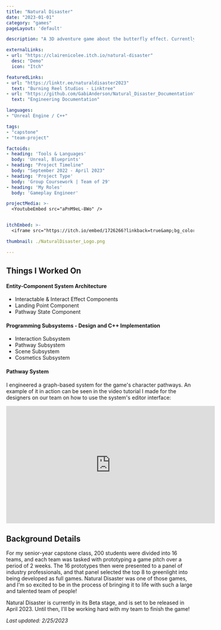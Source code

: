 ```yaml
---
title: "Natural Disaster"
date: "2023-01-01"
category: "games"
pageLayout: 'default'

description: "A 3D adventure game about the butterfly effect. Currently in development!"

externalLinks:
- url: "https://clairenicolee.itch.io/natural-disaster"
  desc: "Demo"
  icon: "Itch"

featuredLinks:
- url: "https://linktr.ee/naturaldisaster2023"
  text: "Burning Reel Studios - Linktree"
- url: "https://github.com/GabiAnderson/Natural_Disaster_Documentation"
  text: "Engineering Documentation"

languages:
- "Unreal Engine / C++"

tags:
- "capstone"
- "team-project"

factoids: 
- heading: 'Tools & Languages'
  body: 'Unreal, Blueprints'
- heading: "Project Timeline"
  body: "September 2022 - April 2023"
- heading: 'Project Type'
  body: 'Group Coursework | Team of 29'
- heading: 'My Roles'
  body: 'Gameplay Engineer'

projectMedia: >-
  <YoutubeEmbed src="aPnM9eL-8Wo" />


itchEmbed: >-
  <iframe src="https://itch.io/embed/1726266?linkback=true&amp;bg_color=afbfd2&amp;link_color=0484d1" width="552" height="167" frameborder="0"><a href="https://clairenicolee.itch.io/natural-disaster">Natural Disaster (Prototype) by ClaireNicolee, gabi_ander, Marissa Angell, Meg Mordecai</a></iframe>

thumbnail: ./NaturalDisaster_Logo.png

---
```




<ProseWrapper>

## Things I Worked On

#### Entity-Component System Architecture
  - Interactable & Interact Effect Components
  - Landing Point Component
  - Pathway State Component

#### Programming Subsystems - Design and C++ Implementation
  - Interaction Subsystem
  - Pathway Subsystem
  - Scene Subsystem
  - Cosmetics Subsystem

#### Pathway System

I engineered a graph-based system for the game's character pathways. An example of it in action can be seen in the video tutorial I made for the designers on our team on how to use the system's editor interface:

<div class="w-full h-fit justify-center no-prose mt-8">
<div class="aspect-video w-fit mx-auto flex justify-center">
  <iframe width="560" height="315" src="https://www.youtube.com/embed/ZmJmGuOMF70 " title="YouTube video player" frameborder="0" allow="accelerometer; autoplay; clipboard-write; encrypted-media; gyroscope; picture-in-picture" allowfullscreen></iframe>
</div>
</div>
<div className="mt-8" />



## Background Details

For my senior-year capstone class, 200 students were divided into 16 teams, and each team was tasked with prototyping a game pitch over a period of 2 weeks. The 16 prototypes then were presented to a panel of industry professionals, and that panel selected the top 8 to greenlight into being developed as full games. Natural Disaster was one of those games, and I'm so excited to be in the process of bringing it to life with such a large and talented team of people!

Natural Disaster is currently in its Beta stage, and is set to be released in April 2023. Until then, I'll be working hard with my team to finish the game!

_Last updated: 2/25/2023_

</ProseWrapper>
